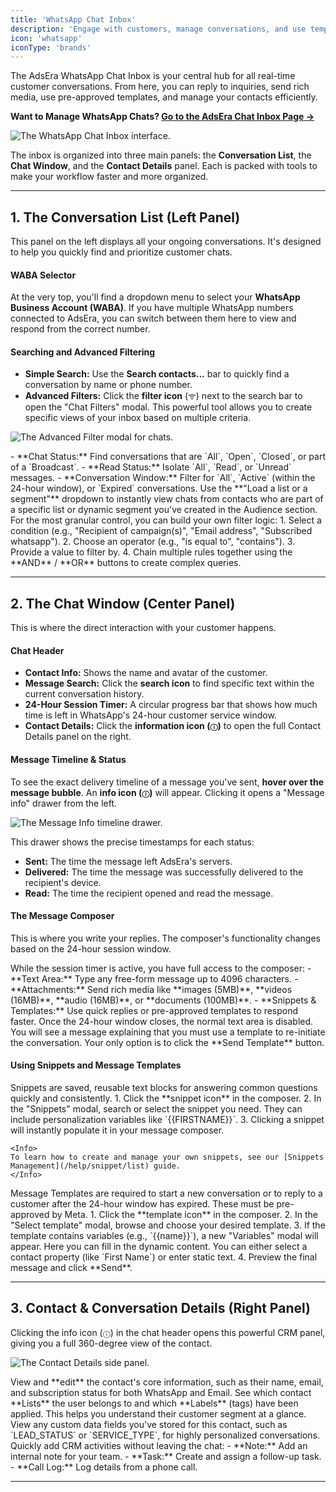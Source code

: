 ```yaml
---
title: 'WhatsApp Chat Inbox'
description: 'Engage with customers, manage conversations, and use templates in the unified WhatsApp Chat Inbox.'
icon: 'whatsapp'
iconType: 'brands'
---
```


The AdsEra WhatsApp Chat Inbox is your central hub for all real-time customer conversations. From here, you can reply to inquiries, send rich media, use pre-approved templates, and manage your contacts efficiently.

**Want to Manage WhatsApp Chats? [Go to the AdsEra Chat Inbox Page &rarr;](https://app.adsera.in/dashboard/whatsapp/chat)**

![The WhatsApp Chat Inbox interface.](https://sgp1.digitaloceanspaces.com/whatsera/cbf70366-3c0f-4f8d-b614-618b639fa0f1_chat_inbox.png)

The inbox is organized into three main panels: the **Conversation List**, the **Chat Window**, and the **Contact Details** panel. Each is packed with tools to make your workflow faster and more organized.

---

## 1. The Conversation List (Left Panel)

This panel on the left displays all your ongoing conversations. It's designed to help you quickly find and prioritize customer chats.

#### WABA Selector
At the very top, you'll find a dropdown menu to select your **WhatsApp Business Account (WABA)**. If you have multiple WhatsApp numbers connected to AdsEra, you can switch between them here to view and respond from the correct number.

#### Searching and Advanced Filtering
- **Simple Search:** Use the **Search contacts...** bar to quickly find a conversation by name or phone number.
- **Advanced Filters:** Click the **filter icon** (ᯤ) next to the search bar to open the "Chat Filters" modal. This powerful tool allows you to create specific views of your inbox based on multiple criteria.

![The Advanced Filter modal for chats.](https://sgp1.digitaloceanspaces.com/whatsera/841ed8a8-685e-4adf-9164-5ad81b32efd7_chat_filter.png)

<AccordionGroup>
  <Accordion title="Filter by Status">
    - **Chat Status:** Find conversations that are `All`, `Open`, `Closed`, or part of a `Broadcast`.
    - **Read Status:** Isolate `All`, `Read`, or `Unread` messages.
    - **Conversation Window:** Filter for `All`, `Active` (within the 24-hour window), or `Expired` conversations.
  </Accordion>
  <Accordion title="Filter by Audience">
    Use the **"Load a list or a segment"** dropdown to instantly view chats from contacts who are part of a specific list or dynamic segment you've created in the Audience section.
  </Accordion>
  <Accordion title="Filter by Custom Rules">
    For the most granular control, you can build your own filter logic:
    1.  Select a condition (e.g., "Recipient of campaign(s)", "Email address", "Subscribed whatsapp").
    2.  Choose an operator (e.g., "is equal to", "contains").
    3.  Provide a value to filter by.
    4.  Chain multiple rules together using the **AND** / **OR** buttons to create complex queries.
  </Accordion>
</AccordionGroup>

---

## 2. The Chat Window (Center Panel)

This is where the direct interaction with your customer happens.

#### Chat Header
- **Contact Info:** Shows the name and avatar of the customer.
- **Message Search:** Click the **search icon** to find specific text within the current conversation history.
- **24-Hour Session Timer:** A circular progress bar that shows how much time is left in WhatsApp's 24-hour customer service window.
- **Contact Details:** Click the **information icon (`ⓘ`)** to open the full Contact Details panel on the right.

#### Message Timeline & Status
To see the exact delivery timeline of a message you've sent, **hover over the message bubble**. An **info icon (`ⓘ`)** will appear. Clicking it opens a "Message info" drawer from the left.

![The Message Info timeline drawer.](https://sgp1.digitaloceanspaces.com/whatsera/04d108b9-cf60-4224-93f2-b9f30fa247e5_msg_timeline.png)

This drawer shows the precise timestamps for each status:
- **Sent:** The time the message left AdsEra's servers.
- **Delivered:** The time the message was successfully delivered to the recipient's device.
- **Read:** The time the recipient opened and read the message.

#### The Message Composer
This is where you write your replies. The composer's functionality changes based on the 24-hour session window.

<Tabs>
  <Tab title="Active Conversation (Within 24 Hours)">
    While the session timer is active, you have full access to the composer:
    - **Text Area:** Type any free-form message up to 4096 characters.
    - **Attachments:** Send rich media like **images (5MB)**, **videos (16MB)**, **audio (16MB)**, or **documents (100MB)**.
    - **Snippets & Templates:** Use quick replies or pre-approved templates to respond faster.
  </Tab>
  <Tab title="Expired Conversation (After 24 Hours)">
    Once the 24-hour window closes, the normal text area is disabled. You will see a message explaining that you must use a template to re-initiate the conversation. Your only option is to click the **Send Template** button.
  </Tab>
</Tabs>

#### Using Snippets and Message Templates
<AccordionGroup>
  <Accordion title="Using Snippets (Quick Replies)">
    Snippets are saved, reusable text blocks for answering common questions quickly and consistently.
    1.  Click the **snippet icon** in the composer.
    2.  In the "Snippets" modal, search or select the snippet you need. They can include personalization variables like `{{FIRSTNAME}}`.
    3.  Clicking a snippet will instantly populate it in your message composer.

    <Info>
    To learn how to create and manage your own snippets, see our [Snippets Management](/help/snippet/list) guide.
    </Info>
  </Accordion>
  <Accordion title="Using Message Templates">
    Message Templates are required to start a new conversation or to reply to a customer after the 24-hour window has expired. These must be pre-approved by Meta.
    1. Click the **template icon** in the composer.
    2. In the "Select template" modal, browse and choose your desired template.
    3. If the template contains variables (e.g., `{{name}}`), a new "Variables" modal will appear. Here you can fill in the dynamic content. You can either select a contact property (like `First Name`) or enter static text.
    4. Preview the final message and click **Send**.
  </Accordion>
</AccordionGroup>

---

## 3. Contact & Conversation Details (Right Panel)
Clicking the info icon (`ⓘ`) in the chat header opens this powerful CRM panel, giving you a full 360-degree view of the contact.

![The Contact Details side panel.](https://sgp1.digitaloceanspaces.com/whatsera/2568a141-69eb-4d70-90f5-79b7e4046bd4_contact_chat_pannel.png)

<AccordionGroup>
  <Accordion title="About This Contact">
    View and **edit** the contact's core information, such as their name, email, and subscription status for both WhatsApp and Email.
  </Accordion>
  <Accordion title="Lists & Labels">
    See which contact **Lists** the user belongs to and which **Labels** (tags) have been applied. This helps you understand their customer segment at a glance.
  </Accordion>
  <Accordion title="Custom Attributes">
    View any custom data fields you've stored for this contact, such as `LEAD_STATUS` or `SERVICE_TYPE`, for highly personalized conversations.
  </Accordion>
  <Accordion title="Activity Management">
    Quickly add CRM activities without leaving the chat:
    - **Note:** Add an internal note for your team.
    - **Task:** Create and assign a follow-up task.
    - **Call Log:** Log details from a phone call.
  </Accordion>
</AccordionGroup>

---


